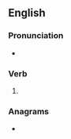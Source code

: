 ==English==

===Pronunciation===
* {{IPA|/spɹeɪd/|lang=en}}

===Verb===
{{head|en|verb form}}

# {{en-past of|spray}}

===Anagrams===
* {{anagrams|en|a=adeprsy|spready}}